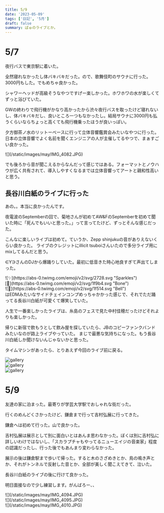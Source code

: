 ```yaml
---
title: 5/9
date: '2023-05-09'
tags: ['日記', '5月']
draft: false
summary: ぱゅのライブとか。
---
```



# 5/7
夜行バスで東京駅に着いた。

全然寝れなかったし体バキバキだった。ので、歌舞伎町のサウナに行った。3000円もした。でもめちゃ良かった。

シャワーヘッドが高級そうなやつですげー楽しかった。ホワホワの水が楽しくてずっと浴びていた。

GWの終わりで飛行機がかなり高かったから渋々夜行バスを取ったけど寝れないし、体バキバキだし、良いところ一つもなかったし。結局サウナに3000円も払うくらいならちょっと高くても飛行機乗ったほうが良いっぽい。

夕方御茶ノ水のリットーベースに行って立体音響鑑賞会みたいなやつに行った。
日本の立体音響でよく名前を聞くエンジニアの人が主催してるやつで、まぁすごい良かった。
<div class=' h-fit w-fit'>
    ![](/static/images/may/IMG_4082.JPG)
</div>

でも後ろから音が聞こえるからなんだって感じではある。フォーマットとノウハウが広く共有されて、導入しやすくなるまでは立体音響ってアートと親和性高いと思う。

## 長谷川白紙のライブに行った
あの。。本当に良かったんです。

夜電波のSeptemberの回で、菊地さんが初めてAW&FのSeptemberを初めて聞いた時に「死んでもいいと思った。」って言ってたけど、ずっとそんな感じだった。

こんなに楽しいライブは初めて。ていうか、Zepp shinjukuの音がありえないくらい良かった。
ライブのクレジットにillicit tsuboiさんいたので多分ライブ用にmixしてるんだと思う。

∈Y∋さんのDJから爆踊りしていた。最初に低音きた時心地良すぎて声出てしまった。

<div className='w-3 h-3'>
    ![✨](https://abs-0.twimg.com/emoji/v2/svg/2728.svg "Sparkles")
</div>
<div className='w-3 h-3'>
    [🦴](https://abs-0.twimg.com/emoji/v2/svg/1f9b4.svg "Bone")
</div>
<div className='w-3 h-3'>
   ![🔔](https://abs-0.twimg.com/emoji/v2/svg/1f514.svg "Bell")
</div>
はEDMみたいなサイドチェインコンプめっちゃかかった感じで、それでただ踊ってる長谷川白紙が可愛くて爆笑していた。

人生で一番楽しかったライブは、糸島のフェスで見た中村佳穂だったけどそれよりも楽しかった。

帰りに新宿で飲もうとして飲み屋を探していたら、JBのコピーファンクバンドみたいなのが路上ライブやっていた。
まじで最悪な気持ちになった。もう長谷川白紙しか聞けないんじゃないかと思った。

タイムマシンがあったら、とりあえず今回のライブ前に戻る。

<div class="container mx-auto px-5 py-2 lg:px-32 lg:pt-12">
  <div class="-m-1 flex flex-wrap md:-m-2">
    <div class="flex w-1/3 flex-wrap">
      <div class="w-full p-1 md:p-2">
        <img
          alt="gallery"
          class="block h-full w-full rounded-lg object-cover object-center"
          src="../..//public//static/image/may/IMG_4083.JPG" />
      </div>
    </div>
    <div class="flex w-1/3 flex-wrap">
      <div class="w-full p-1 md:p-2">
        <img
          alt="gallery"
          class="block h-full w-full rounded-lg object-cover object-center"
          src="../..//public//static/image/may//IMG_4086.JPG" />
      </div>
    </div>
    <div class="flex w-1/3 flex-wrap">
      <div class="w-full p-1 md:p-2">
        <img
          alt="gallery"
          class="block h-full w-full rounded-lg object-cover object-center"
          src="../..//public//static/image/may/IMG_4087.JPG" />
      </div>
    </div>
  </div>
</div>


# 5/9
友達の家に泊まった。最寄りが学芸大学駅でおしゃれな街だった。

行くのめんどくさかったけど、鎌倉まで行って吉村弘展に行ってきた。

鎌倉へは初めて行った。山で良かった。

吉村弘展は展示として別に面白いとはあんま思わなかった。ぼくは別に吉村弘に詳しいわけではないし、「スカラプチャもやってるニューエイジの音楽家」程度の認識だったし、行った後でもあんまり変わらなかった。

展示の後は鎌倉駅まで歩いて帰った。すると木のさざめきとか、鳥の鳴き声とか、それがトンネルで反射した音とか、全部が美しく聞こえてきて、泣いた。

長谷川白紙のライブの後に行けて良かった。

明日面接なので少し練習します。がんばろー、、

<div className=' '>
    ![](/static/images/may/IMG_4094.JPG)
</div>
<div className=''>
    ![](/static/images/may/IMG_4095.JPG)
</div>
<div className=''>
    ![](/static/images/may/IMG_4010.JPG)
</div>